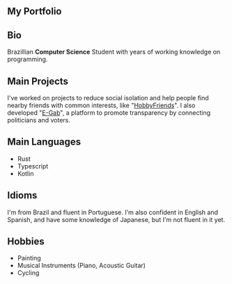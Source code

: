 <article className="prose">

<h1 className="font-semibold !text-2xl !mt-0 !tracking-tighter">My Portfolio</h1>

## Bio

Brazillian **Computer Science** Student with years of working knowledge on programming. 

## Main Projects

I've worked on projects to reduce social isolation and help people find nearby friends with common interests, like "[HobbyFriends](https://github.com/adeirjunior/HobbyFriends)". I also developed "[E-Gab](https://egab.online)", a platform to promote transparency by connecting politicians and voters.

## Main Languages

- Rust
- Typescript
- Kotlin

## Idioms

I'm from Brazil and fluent in Portuguese. I'm also confident in English and Spanish, and have some knowledge of Japanese, but I'm not fluent in it yet.

## Hobbies

- Painting
- Musical Instruments (Piano, Acoustic Guitar)
- Cycling

</article>